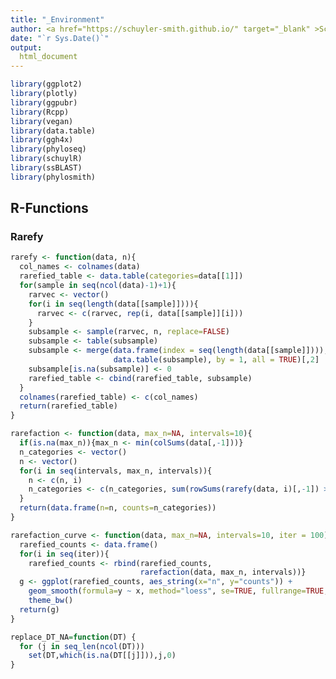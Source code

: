 ---
title: "_Environment"
author: <a href="https://schuyler-smith.github.io/" target="_blank" >Schuyler D. Smith</a>
date: "`r Sys.Date()`"
output:
  html_document
---

```{r load_libraries, message=FALSE, warning=FALSE}
library(ggplot2)
library(plotly)
library(ggpubr)
library(Rcpp)
library(vegan)
library(data.table)
library(ggh4x)
library(phyloseq)
library(schuylR)
library(ssBLAST)
library(phylosmith)
```

## R-Functions {.tabset .tabset-pills}

### Rarefy
```{r rarefy, message=FALSE, warning=FALSE}
rarefy <- function(data, n){
  col_names <- colnames(data)
  rarefied_table <- data.table(categories=data[[1]])
  for(sample in seq(ncol(data)-1)+1){
    rarvec <- vector()
    for(i in seq(length(data[[sample]]))){
      rarvec <- c(rarvec, rep(i, data[[sample]][i]))
    }
    subsample <- sample(rarvec, n, replace=FALSE)
    subsample <- table(subsample)
    subsample <- merge(data.frame(index = seq(length(data[[sample]]))), 
                       data.table(subsample), by = 1, all = TRUE)[,2]
    subsample[is.na(subsample)] <- 0
    rarefied_table <- cbind(rarefied_table, subsample)
  }
  colnames(rarefied_table) <- c(col_names)
  return(rarefied_table)
}

rarefaction <- function(data, max_n=NA, intervals=10){
  if(is.na(max_n)){max_n <- min(colSums(data[,-1]))}
  n_categories <- vector()
  n <- vector()
  for(i in seq(intervals, max_n, intervals)){
    n <- c(n, i)
    n_categories <- c(n_categories, sum(rowSums(rarefy(data, i)[,-1]) > 0))
  }
  return(data.frame(n=n, counts=n_categories))
}

rarefaction_curve <- function(data, max_n=NA, intervals=10, iter = 100){
  rarefied_counts <- data.frame()
  for(i in seq(iter)){
    rarefied_counts <- rbind(rarefied_counts, 
                             rarefaction(data, max_n, intervals))}
  g <- ggplot(rarefied_counts, aes_string(x="n", y="counts")) + 
    geom_smooth(formula=y ~ x, method="loess", se=TRUE, fullrange=TRUE, level=0.95, color='black') + 
    theme_bw()
  return(g)
}

replace_DT_NA=function(DT) {
  for (j in seq_len(ncol(DT)))
    set(DT,which(is.na(DT[[j]])),j,0)
}
```
